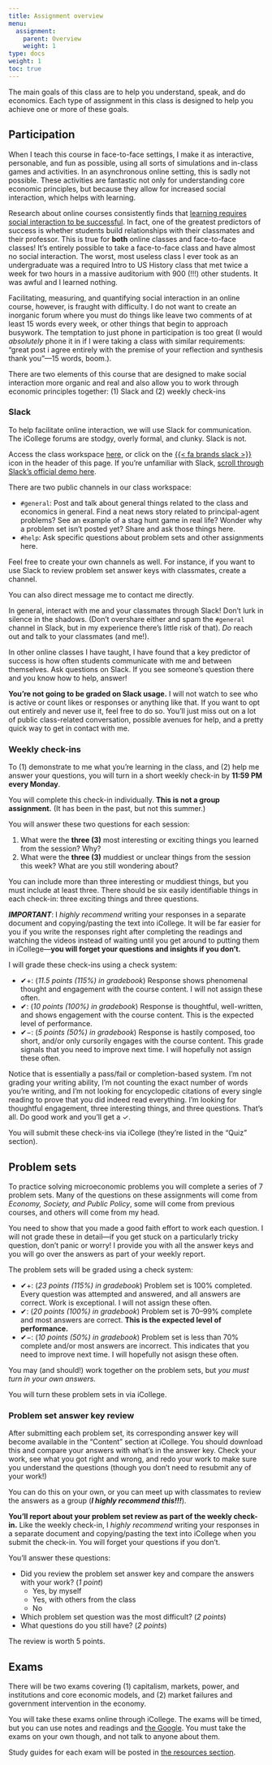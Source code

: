 ```yaml
---
title: Assignment overview
menu:
  assignment:
    parent: Overview
    weight: 1
type: docs
weight: 1
toc: true
---
```



The main goals of this class are to help you understand, speak, and do economics. Each type of assignment in this class is designed to help you achieve one or more of these goals.


## Participation

When I teach this course in face-to-face settings, I make it as interactive, personable, and fun as possible, using all sorts of simulations and in-class games and activities. In an asynchronous online setting, this is sadly not possible. These activities are fantastic not only for understanding core economic principles, but because they allow for increased social interaction, which helps with learning.

Research about online courses consistently finds that [learning requires social interaction to be successful](https://www.tandfonline.com/doi/full/10.1080/15512169.2016.1155994). In fact, one of the greatest predictors of success is whether students build relationships with their classmates and their professor. This is true for **both** online classes and face-to-face classes! It's entirely possible to take a face-to-face class and have almost no social interaction. The worst, most useless class I ever took as an undergraduate was a required Intro to US History class that met twice a week for two hours in a massive auditorium with 900 (!!!) other students. It was awful and I learned nothing.

Facilitating, measuring, and quantifying social interaction in an online course, however, is fraught with difficulty. I do not want to create an inorganic forum where you must do things like leave two comments of at least 15 words every week, or other things that begin to approach busywork. The temptation to just phone in participation is too great (I would *absolutely* phone it in if I were taking a class with similar requirements: "great post i agree entirely with the premise of your reflection and synthesis thank you"—15 words, boom.).

There are two elements of this course that are designed to make social interaction more organic and real and also allow you to work through economic principles together: (1) Slack and (2) weekly check-ins

### Slack

To help facilitate online interaction, we will use Slack for communication. The iCollege forums are stodgy, overly formal, and clunky. Slack is not. 

Access the class workspace [here](https://gsuecons24.slack.com), or click on the [{{< fa brands slack >}}](https://gsuecons24.slack.com) icon in the header of this page. If you're unfamiliar with Slack, [scroll through Slack's official demo here](https://slackdemo.com/).

There are two public channels in our class workspace:

- `#general`: Post and talk about general things related to the class and economics in general. Find a neat news story related to principal-agent problems? See an example of a stag hunt game in real life? Wonder why a problem set isn't posted yet? Share and ask those things here.
- `#help`: Ask specific questions about problem sets and other assignments here.

Feel free to create your own channels as well. For instance, if you want to use Slack to review problem set answer keys with classmates, create a channel. 

You can also direct message me to contact me directly.

In general, interact with me and your classmates through Slack! Don't lurk in silence in the shadows. (Don't overshare either and spam the `#general` channel in Slack, but in my experience there's little risk of that). *Do* reach out and talk to your classmates (and me!). 

In other online classes I have taught, I have found that a key predictor of success is how often students communicate with me and between themselves. Ask questions on Slack. If you see someone's question there and you know how to help, answer! 

**You're not going to be graded on Slack usage.** I will not watch to see who is active or count likes or responses or anything like that. If you want to opt out entirely and never use it, feel free to do so. You'll just miss out on a lot of public class-related conversation, possible avenues for help, and a pretty quick way to get in contact with me.


### Weekly check-ins

To (1) demonstrate to me what you're learning in the class, and (2) help me answer your questions, you will turn in a short weekly check-in by **11:59 PM every Monday**.

You will complete this check-in individually. **This is not a group assignment.** (It has been in the past, but not this summer.)

You will answer these two questions for each session:

1. What were the **three (3)** most interesting or exciting things you learned from the session? Why?
2. What were the **three (3)** muddiest or unclear things from the session this week? What are you still wondering about?    

You can include more than three interesting or muddiest things, but you must include at least three. There should be six easily identifiable things in each check-in: three exciting things and three questions.

***IMPORTANT***: I *highly recommend* writing your responses in a separate document and copying/pasting the text into iCollege. It will be far easier for you if you write the responses right after completing the readings and watching the videos instead of waiting until you get around to putting them in iCollege—**you will forget your questions and insights if you don't.**

I will grade these check-ins using a check system:

- ✔+: (*11.5 points (115%) in gradebook*) Response shows phenomenal thought and engagement with the course content. I will not assign these often.
- ✔: (*10 points (100%) in gradebook*) Response is thoughtful, well-written, and shows engagement with the course content. This is the expected level of performance.
- ✔−: (*5 points (50%) in gradebook*) Response is hastily composed, too short, and/or only cursorily engages with the course content. This grade signals that you need to improve next time. I will hopefully not assign these often.

Notice that is essentially a pass/fail or completion-based system. I'm not grading your writing ability, I'm not counting the exact number of words you're writing, and I'm not looking for encyclopedic citations of every single reading to prove that you did indeed read everything. I'm looking for thoughtful engagement, three interesting things, and three questions. That's all. Do good work and you'll get a ✓.

You will submit these check-ins via iCollege (they're listed in the "Quiz" section).


## Problem sets

To practice solving microeconomic problems you will complete a series of 7 problem sets. Many of the questions on these assignments will come from *Economy, Society, and Public Policy*, some will come from previous courses, and others will come from my head.

You need to show that you made a good faith effort to work each question. I will not grade these in detail—if you get stuck on a particularly tricky question, don't panic or worry! I provide you with all the answer keys and you will go over the answers as part of your weekly report.

The problem sets will be graded using a check system:

- ✔+: (*23 points (115%) in gradebook*)  Problem set is 100% completed. Every question was attempted and answered, and all answers are correct. Work is exceptional. I will not assign these often.
- ✔: (*20 points (100%) in gradebook*) Problem set is 70–99% complete and most answers are correct. **This is the expected level of performance.**
- ✔−: (*10 points (50%) in gradebook*) Problem set is less than 70% complete and/or most answers are incorrect. This indicates that you need to improve next time. I will hopefully not asisgn these often.

You may (and should!) work together on the problem sets, but *you must turn in your own answers.*

You will turn these problem sets in via iCollege. 

### Problem set answer key review

After submitting each problem set, its corresponding answer key will become available in the "Content" section at iCollege. You should download this and compare your answers with what's in the answer key. Check your work, see what you got right and wrong, and redo your work  to make sure you understand the questions (though you don't need to resubmit any of your work!)

You can do this on your own, or you can meet up with classmates to review the answers as a group (***I highly recommend this!!!***). 

**You'll report about your problem set review as part of the weekly check-in.** Like the weekly check-in, I *highly recommend* writing your responses in a separate document and copying/pasting the text into iCollege when you submit the check-in. You will forget your questions if you don't. 

You'll answer these questions:

- Did you review the problem set answer key and compare the answers with your work? (*1 point*)
    - Yes, by myself
    - Yes, with others from the class
    - No
- Which problem set question was the most difficult? (*2 points*)
- What questions do you still have? (*2 points*)

The review is worth 5 points.


## Exams

There will be two exams covering (1) capitalism, markets, power, and institutions and core economic models, and (2) market failures and government intervention in the economy.

You will take these exams online through iCollege. The exams will be timed, but you can use notes and readings and [the Google](https://www.youtube.com/watch?v=AQ45fO1uiOQ). You must take the exams on your own though, and not talk to anyone about them.

Study guides for each exam will be posted in [the resources section](/resource/index.qmd).
